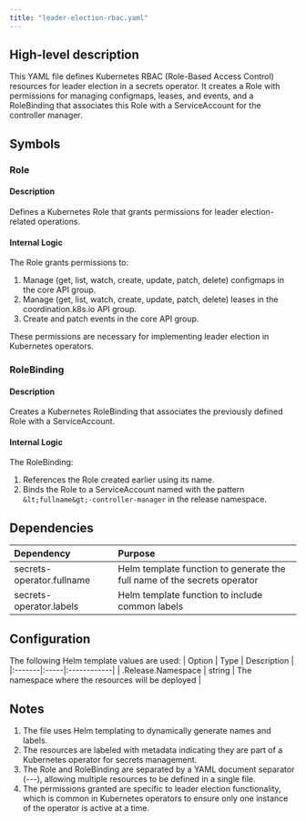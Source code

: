 ```yaml
---
title: "leader-election-rbac.yaml"
---
```


## High-level description
This YAML file defines Kubernetes RBAC (Role-Based Access Control) resources for leader election in a secrets operator. It creates a Role with permissions for managing configmaps, leases, and events, and a RoleBinding that associates this Role with a ServiceAccount for the controller manager.

## Symbols

### Role
#### Description
Defines a Kubernetes Role that grants permissions for leader election-related operations.

#### Internal Logic
The Role grants permissions to:
1. Manage (get, list, watch, create, update, patch, delete) configmaps in the core API group.
2. Manage (get, list, watch, create, update, patch, delete) leases in the coordination.k8s.io API group.
3. Create and patch events in the core API group.

These permissions are necessary for implementing leader election in Kubernetes operators.

### RoleBinding
#### Description
Creates a Kubernetes RoleBinding that associates the previously defined Role with a ServiceAccount.

#### Internal Logic
The RoleBinding:
1. References the Role created earlier using its name.
2. Binds the Role to a ServiceAccount named with the pattern `&lt;fullname&gt;-controller-manager` in the release namespace.

## Dependencies
| Dependency | Purpose |
|:-----------|:--------|
| secrets-operator.fullname | Helm template function to generate the full name of the secrets operator |
| secrets-operator.labels | Helm template function to include common labels |

## Configuration
The following Helm template values are used:
| Option | Type | Description |
|:-------|:-----|:------------|
| .Release.Namespace | string | The namespace where the resources will be deployed |

## Notes
1. The file uses Helm templating to dynamically generate names and labels.
2. The resources are labeled with metadata indicating they are part of a Kubernetes operator for secrets management.
3. The Role and RoleBinding are separated by a YAML document separator (---), allowing multiple resources to be defined in a single file.
4. The permissions granted are specific to leader election functionality, which is common in Kubernetes operators to ensure only one instance of the operator is active at a time.